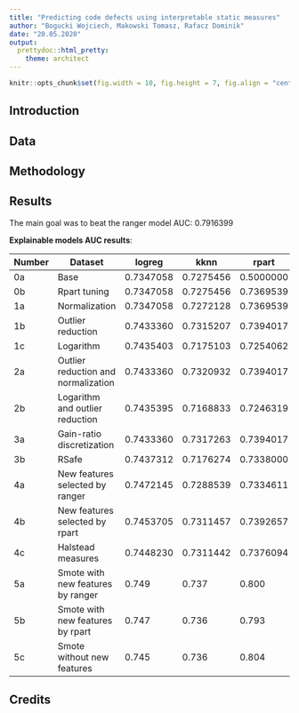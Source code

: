 ```yaml
---
title: "Predicting code defects using interpretable static measures"
author: "Bogucki Wojciech, Makowski Tomasz, Rafacz Dominik"
date: "20.05.2020"
output:
  prettydoc::html_pretty:
    theme: architect
---
```


```r
knitr::opts_chunk$set(fig.width = 10, fig.height = 7, fig.align = "center")
```

## Introduction

## Data

## Methodology

## Results

<!-- ![](3-1-graphs/CompareModels.png) -->

The main goal was to beat the ranger model AUC: 0.7916399

<!-- Czy logarytm jest na wszystkich kolumnach, części, których?  -->

**Explainable models AUC results**:

| Number | Dataset  | logreg | kknn | rpart | selected |
|------------|-------|---|---|---|--|
| 0a | Base | 0.7347058 | 0.7275456 | 0.5000000 | no |
| 0b | Rpart tuning | 0.7347058 | 0.7275456 | 0.7369539 | yes |
| 1a | Normalization | 0.7347058 | 0.7272128 | 0.7369539 | no |
| 1b | Outlier reduction | 0.7433360 | 0.7315207 | 0.7394017 | yes |
| 1c | Logarithm | 0.7435403 | 0.7175103 | 0.7254062 | no? |
| 2a | Outlier reduction and normalization | 0.7433360 | 0.7320932 | 0.7394017 | yes |
| 2b | Logarithm and outlier reduction | 0.7435395 | 0.7168833 | 0.7246319 | no |
| 3a | Gain-ratio discretization | 0.7433360 | 0.7317263 | 0.7394017 | no |
| 3b | RSafe | 0.7437312 | 0.7176274 | 0.7338000 | no |
| 4a | New features selected by ranger | 0.7472145 | 0.7288539 | 0.7334611 | yes |
| 4b | New features selected by rpart | 0.7453705 | 0.7311457 | 0.7392657 | yes |
| 4c | Halstead measures | 0.7448230 | 0.7311442 | 0.7376094 | no |
| 5a | Smote with new features by ranger | 0.749 | 0.737 | 0.800 | yes |
| 5b | Smote with new features by rpart | 0.747 | 0.736 | 0.793 | no |
| 5c | Smote without new features | 0.745 | 0.736 | 0.804 | yes |

## Credits